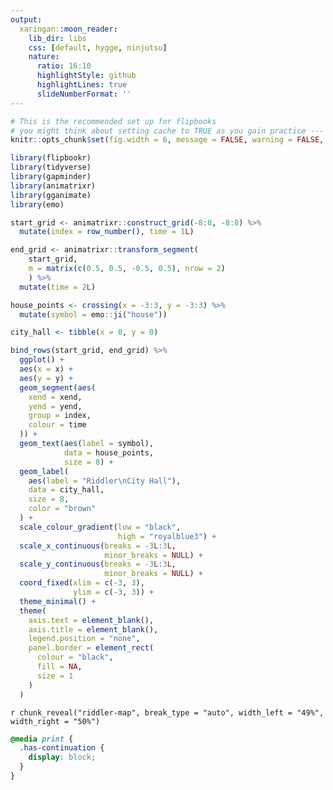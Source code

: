 ```yaml
---
output:
  xaringan::moon_reader:
    lib_dir: libs
    css: [default, hygge, ninjutsu]
    nature:
      ratio: 16:10
      highlightStyle: github
      highlightLines: true
      slideNumberFormat: ''
---
```



```r
# This is the recommended set up for flipbooks
# you might think about setting cache to TRUE as you gain practice --- building flipbooks from scracth can be time consuming
knitr::opts_chunk$set(fig.width = 6, message = FALSE, warning = FALSE, comment = "", cache = FALSE, fig.retina = 3)
```

```r
library(flipbookr)
library(tidyverse)
library(gapminder)
library(animatrixr)
library(gganimate)
library(emo)

start_grid <- animatrixr::construct_grid(-8:8, -8:8) %>% 
  mutate(index = row_number(), time = 1L)

end_grid <- animatrixr::transform_segment(
    start_grid,
    m = matrix(c(0.5, 0.5, -0.5, 0.5), nrow = 2)
    ) %>%
  mutate(time = 2L)

house_points <- crossing(x = -3:3, y = -3:3) %>% 
  mutate(symbol = emo::ji("house"))

city_hall <- tibble(x = 0, y = 0)
```

```r
bind_rows(start_grid, end_grid) %>%
  ggplot() +
  aes(x = x) +
  aes(y = y) +
  geom_segment(aes(
    xend = xend,
    yend = yend,
    group = index,
    colour = time
  )) +
  geom_text(aes(label = symbol),
            data = house_points,
            size = 8) +
  geom_label(
    aes(label = "Riddler\nCity Hall"),
    data = city_hall,
    size = 8,
    color = "brown"
  ) +
  scale_colour_gradient(low = "black",
                        high = "royalblue3") +
  scale_x_continuous(breaks = -3L:3L,
                     minor_breaks = NULL) +
  scale_y_continuous(breaks = -3L:3L,
                     minor_breaks = NULL) +
  coord_fixed(xlim = c(-3, 3),
              ylim = c(-3, 3)) +
  theme_minimal() +
  theme(
    axis.text = element_blank(),
    axis.title = element_blank(),
    legend.position = "none",
    panel.border = element_rect(
      colour = "black",
      fill = NA,
      size = 1
    )
  )
```

`r chunk_reveal("riddler-map", break_type = "auto", width_left = "49%", width_right = "50%")`

```css
@media print {
  .has-continuation {
    display: block;
  }
}
```